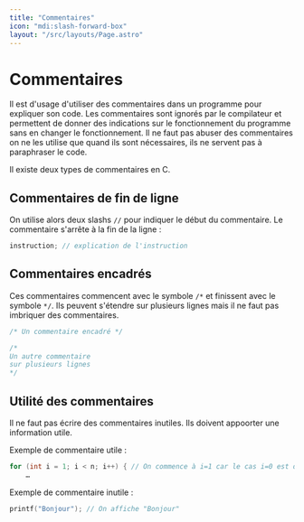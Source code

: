 ```yaml
---
title: "Commentaires"
icon: "mdi:slash-forward-box"
layout: "/src/layouts/Page.astro"
---
```


# Commentaires

Il est d'usage d'utiliser des commentaires dans un programme pour expliquer
son code. Les commentaires sont ignorés par le compilateur et permettent de
donner des indications sur le fonctionnement du programme sans en changer le
fonctionnement. Il ne faut pas abuser des commentaires on ne les utilise que
quand ils sont nécessaires, ils ne servent pas à paraphraser le code.

Il existe deux types de commentaires en C.

## Commentaires de fin de ligne

On utilise alors deux slashs `//` pour indiquer le début du commentaire. Le
commentaire s'arrête à la fin de la ligne :

```c
instruction; // explication de l'instruction
```

## Commentaires encadrés

Ces commentaires commencent avec le symbole `/*` et finissent avec le symbole
`*/`. Ils peuvent s'étendre sur plusieurs lignes mais il ne faut pas imbriquer
des commentaires.

```c
/* Un commentaire encadré */

/*
Un autre commentaire
sur plusieurs lignes
*/
```

## Utilité des commentaires

Il ne faut pas écrire des commentaires inutiles. Ils doivent appoorter une
information utile.

Exemple de commentaire utile :

```c
for (int i = 1; i < n; i++) { // On commence à i=1 car le cas i=0 est déjà testé
    …
```

Exemple de commentaire inutile :

```c
printf("Bonjour"); // On affiche "Bonjour"
```
